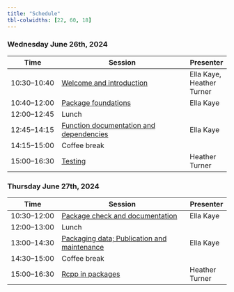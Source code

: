 ```yaml
---
title: "Schedule"
tbl-colwidths: [22, 60, 18]
---
```


### Wednesday June 26th, 2024

| Time         | Session                           | Presenter |
|--------------|-----------------------------------|-----------|
| 10:30--10:40 | [Welcome and introduction](content/01-welcome/index.qmd) | Ella Kaye, Heather Turner |
| 10:40--12:00 | [Package foundations](content/02-package-foundations/index.qmd)   | Ella Kaye |
| 12:00--12:45 | Lunch                             | |
| 12:45--14:15 | [Function documentation and dependencies](content/03-documentation/index.qmd)         | Ella Kaye |
| 14:15--15:00 | Coffee break                      | |
| 15:00--16:30 | [Testing](content/04-testing/index.qmd)               | Heather Turner |

### Thursday June 27th, 2024

| Time         | Session                           | Presenter |
|--------------|-----------------------------------|-----------|
| 10:30--12:00 | [Package check and documentation](content/05-check-package-documentation/index.qmd)   | Ella Kaye |
| 12:00--13:00 | Lunch                             | |
| 13:00--14:30 | [Packaging data; Publication and maintenance](content/06-data-publication-maintenance/index.qmd)         | Ella Kaye |
| 14:30--15:00 | Coffee break                      | |
| 15:00--16:30 | [Rcpp in packages](content/07-Rcpp-packages/index.qmd)     | Heather Turner |
